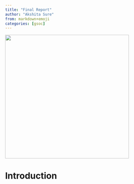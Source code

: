 ```yaml
---
title: "Final Report"
author: "Akshita Sure"
from: markdown+emoji
categories: [gsoc]
---
```


![](./logo.png){width=400 fig-align="center"}

# Introduction
